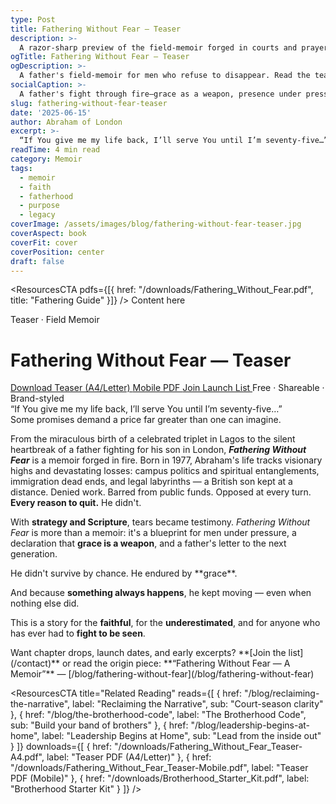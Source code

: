 ```yaml
---
type: Post
title: Fathering Without Fear — Teaser
description: >-
  A razor-sharp preview of the field-memoir forged in courts and prayer rooms—grace as a weapon, presence under pressure, and a father's refusal to disappear.
ogTitle: Fathering Without Fear — Teaser
ogDescription: >-
  A father's field-memoir for men who refuse to disappear. Read the teaser & grab the PDFs.
socialCaption: >-
  A father's fight through fire—grace as a weapon, presence under pressure. Read the teaser. #FatheringWithoutFear #Legacy #Faith
slug: fathering-without-fear-teaser
date: '2025-06-15'
author: Abraham of London
excerpt: >-
  “If You give me my life back, I’ll serve You until I’m seventy-five…” Some promises demand a price greater than we imagine.
readTime: 4 min read
category: Memoir
tags:
  - memoir
  - faith
  - fatherhood
  - purpose
  - legacy
coverImage: /assets/images/blog/fathering-without-fear-teaser.jpg
coverAspect: book
coverFit: cover
coverPosition: center
draft: false
---
```



<ResourcesCTA pdfs={[{ href: "/downloads/Fathering_Without_Fear.pdf", title: "Fathering Guide" }]} />
<BrandFrame title="Legacy Tips" subtitle="Key Advice">
  Content here
</BrandFrame>

<HeroEyebrow>Teaser · Field Memoir</HeroEyebrow>

# Fathering Without Fear — Teaser

<div className="not-prose mt-4 mb-6 rounded-xl border border-lightGrey bg-warmWhite/70 p-4 shadow-card">
  <div className="flex flex-wrap items-center gap-3">
    <a href="/downloads/Fathering_Without_Fear_Teaser-A4.pdf" className="aol-btn rounded-full px-4 py-2"> Download Teaser (A4/Letter) </a>
    <a href="/downloads/Fathering_Without_Fear_Teaser-Mobile.pdf" className="rounded-full border border-lightGrey px-4 py-2 text-sm hover:bg-warmWhite"> Mobile PDF </a>
    <a href="/contact" className="rounded-full border border-lightGrey px-4 py-2 text-sm hover:bg-warmWhite"> Join Launch List </a>
    <span className="text-xs text-[color:var(--color-on-secondary)/0.6]">Free · Shareable · Brand-styled</span>
  </div>
</div>

<PullLine>
  “If You give me my life back, I’ll serve You until I’m seventy-five…” <br /> Some promises demand a price far greater than one can imagine.
</PullLine>

From the miraculous birth of a celebrated triplet in Lagos to the silent heartbreak of a father fighting for his son in London, **_Fathering Without Fear_** is a memoir forged in fire. Born in 1977, Abraham's life tracks visionary highs and devastating losses: campus politics and spiritual entanglements, immigration dead ends, and legal labyrinths — a British son kept at a distance. Denied work. Barred from public funds. Opposed at every turn. **Every reason to quit.** He didn't.

<Rule />

With **strategy and Scripture**, tears became testimony. *Fathering Without Fear* is more than a memoir: it's a blueprint for men under pressure, a declaration that **grace is a weapon**, and a father's letter to the next generation.

<PullLine subtle>
  He didn't survive by chance. He endured by **grace**.
</PullLine>

And because **something always happens**, he kept moving — even when nothing else did.

<Rule />

This is a story for the **faithful**, for the **underestimated**, and for anyone who has ever had to **fight to be seen**.

<Note tone="key" title="Stay in the loop">
  Want chapter drops, launch dates, and early excerpts? **[Join the list](/contact)** or read the origin piece: **“Fathering Without Fear — A Memoir”** — [/blog/fathering-without-fear](/blog/fathering-without-fear)
</Note>

<ResourcesCTA title="Related Reading" reads={[
  { href: "/blog/reclaiming-the-narrative", label: "Reclaiming the Narrative", sub: "Court-season clarity" },
  { href: "/blog/the-brotherhood-code", label: "The Brotherhood Code", sub: "Build your band of brothers" },
  { href: "/blog/leadership-begins-at-home", label: "Leadership Begins at Home", sub: "Lead from the inside out" }
]} downloads={[
  { href: "/downloads/Fathering_Without_Fear_Teaser-A4.pdf", label: "Teaser PDF (A4/Letter)" },
  { href: "/downloads/Fathering_Without_Fear_Teaser-Mobile.pdf", label: "Teaser PDF (Mobile)" },
  { href: "/downloads/Brotherhood_Starter_Kit.pdf", label: "Brotherhood Starter Kit" }
]} />

<ShareRow text="Fathering Without Fear — a field-memoir forged in courtrooms and prayer rooms. Read the teaser & grab the PDFs." hashtags="Fatherhood,Faith,Legacy" />








